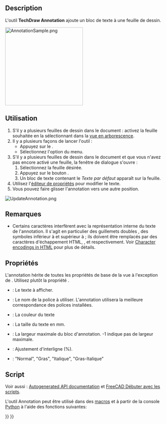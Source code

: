 <languages/>

{{Docnav/fr
|[[TechDraw_GeometricHatch/fr|Hachures géométriques]]
|[[TechDraw_LeaderLine/fr|Ligne de repère]]
|[[TechDraw_Workbench/fr|Atelier TechDraw]]
|IconL=TechDraw_GeometricHatch.svg
|IconR=TechDraw_LeaderLine.svg
|IconC=Workbench_TechDraw.svg
}}

{{GuiCommand/fr
|Name=TechDraw Annotation
|Name/fr=TechDraw Annotation
|MenuLocation=TechDraw → Annotations → Insérer une annotation
|Workbenches=[[TechDraw_Workbench/fr|TechDraw]]
|SeeAlso=[[TechDraw_RichTextAnnotation/fr|TechDraw Annotation texte enrichi]]
}}

==Description==

L'outil '''TechDraw Annotation''' ajoute un bloc de texte à une feuille de dessin.

[[Image:AnnotationSample.png|250px]]
{{Caption|Annotation dans la feuille de dessin}}

<span id="Usage"></span>
==Utilisation==

# S'il y a plusieurs feuilles de dessin dans le document : activez la feuille souhaitée en la sélectionnant dans la [[Tree_view/fr|vue en arborescence]].
# Il y a plusieurs façons de lancer l'outil :
#* Appuyez sur le {{Button|[[Image:TechDraw_Annotation.svg|16px]] [[TechDraw_Annotation/fr|Insérer une annotation]]}}.
#* Sélectionnez l'option {{MenuCommand|TechDraw → Annotations → [[Image:TechDraw_Annotation.svg|16px]] Insérer une annotation}} du menu.
# S'il y a plusieurs feuilles de dessin dans le document et que vous n'avez pas encore activé une feuille, la fenêtre de dialogue {{MenuCommand|Sélecteur de feuilles}} s'ouvre :
## Sélectionnez la feuille désirée.
## Appuyez sur le bouton {{Button|OK}}.
## Un bloc de texte contenant le ''Texte par défaut'' apparaît sur la feuille.
# Utilisez l'[[Property_editor/fr|éditeur de propriétés]] pour modifier le texte.
# Vous pouvez faire glisser l'annotation vers une autre position.

[[File:UpdateAnnotation.png]]
{{Caption|Modification de l'annotation via l'éditeur de propriétés}}

<span id="Notes"></span>
==Remarques==

<!--Note de l'éditeur et du traducteur : ne changez pas les valeurs &amp; elles sont utilisées pour éviter les symboles et les afficher mot pour mot.-->
* Certains caractères interfèrent avec la représentation interne du texte de l'annotation. Il s'agit en particulier des guillemets doubles {{incode|"}}, des symboles inférieur à {{incode|<}} et supérieur à {{incode|>}} ; ils doivent être remplacés par des caractères d'échappement HTML, {{incode|&amp;quot;}}, {{incode|&amp;lt;}} et {{incode|&amp;gt;}} respectivement. Voir [https://en.wikipedia.org/wiki/Character_encodings_in_HTML#HTML_character_references Character encodings in HTML] pour plus de détails.

<span id="Properties"></span>
==Propriétés==

L'annotation hérite de toutes les propriétés de base de la vue à l'exception de {{PropertyData/fr|Scale}}. Utilisez plutôt la propriété {{PropertyData/fr|TextSize}}.

* {{PropertyData/fr|Text}}: Le texte à afficher.
* {{PropertyData/fr|Font}}: Le nom de la police à utiliser. L'annotation utilisera la meilleure correspondance des polices installées.
* {{PropertyData/fr|TextColor}}: La couleur du texte 
* {{PropertyData/fr|TextSize}}: La taille du texte en mm.
* {{PropertyData/fr|MaxWidth}}: La largeur maximale du bloc d'annotation. -1 indique pas de largeur maximale.
* {{PropertyData/fr|LineSpace}}: Ajustement d'interligne (%).
* {{PropertyData/fr|TextStyle}}: "Normal", "Gras", "Italique", "Gras-Italique"

<span id="Scripting"></span>
==Script==

Voir aussi : [https://freecad.github.io/SourceDoc/ Autogenerated API documentation] et [[FreeCAD_Scripting_Basics/fr|FreeCAD Débuter avec les scripts]].

L'outil Annotation peut être utilisé dans des [[Macros/fr|macros]] et à partir de la console [[Python/fr|Python]] à l'aide des fonctions suivantes:

{{Code|code=
anno = FreeCAD.ActiveDocument.addObject('TechDraw::DrawViewAnnotation','TestAnno')
anno.Text = ['Different Text']
anno.TextStyle = 'Bold'
rc = page.addView(anno)
}}


{{Docnav/fr
|[[TechDraw_GeometricHatch/fr|Hachures géométriques]]
|[[TechDraw_LeaderLine/fr|Ligne de repère]]
|[[TechDraw_Workbench/fr|Atelier TechDraw]]
|IconL=TechDraw_GeometricHatch.svg
|IconR=TechDraw_LeaderLine.svg
|IconC=Workbench_TechDraw.svg
}}

{{TechDraw_Tools_navi{{#translation:}}}}
{{Userdocnavi{{#translation:}}}}
